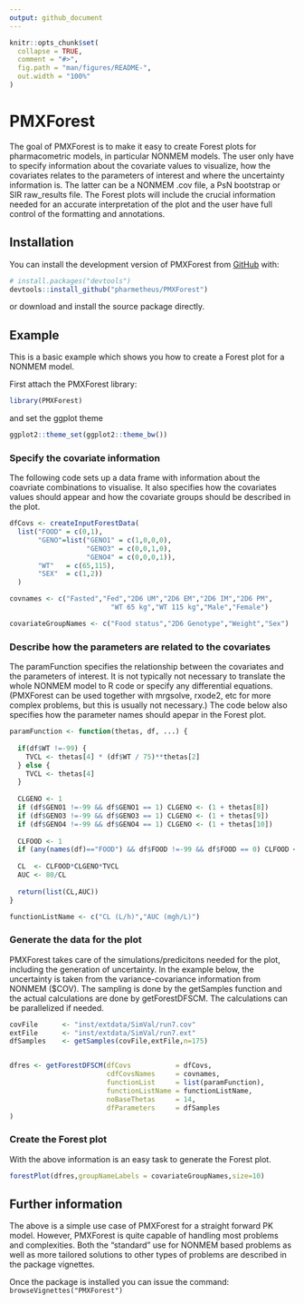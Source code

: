 ```yaml
---
output: github_document
---
```


<!-- README.md is generated from README.Rmd. Please edit that file -->

```r
knitr::opts_chunk$set(
  collapse = TRUE,
  comment = "#>",
  fig.path = "man/figures/README-",
  out.width = "100%"
)
```

# PMXForest

The goal of PMXForest is to make it easy to create Forest plots for pharmacometric models, in particular NONMEM models. The user only have to specify information about the covariate values to visualize, how the covariates relates to the parameters of interest and where the uncertainty information is. The latter can be a NONMEM .cov file, a PsN bootstrap or SIR raw_results file. The Forest plots will include the crucial information needed for an accurate interpretation of the plot and the user have full control of the formatting and annotations.

## Installation

You can install the development version of PMXForest from [GitHub](https://github.com/) with:

``` r
# install.packages("devtools")
devtools::install_github("pharmetheus/PMXForest")
```

or download and install the source package directly.

## Example

This is a basic example which shows you how to create a Forest plot for a NONMEM model.

First attach the PMXForest library:
```r
library(PMXForest)
```

and set the ggplot theme
```r
ggplot2::theme_set(ggplot2::theme_bw())
```


### Specify the covariate information

The following code sets up a data frame with information about the coavriate combinations to visualise. It also specifies how the covariates values should appear and how the covariate groups should be described in the plot.

```r
dfCovs <- createInputForestData(
  list("FOOD" = c(0,1),
       "GENO"=list("GENO1" = c(1,0,0,0),
                   "GENO3" = c(0,0,1,0),
                   "GENO4" = c(0,0,0,1)),
       "WT"   = c(65,115),
       "SEX"  = c(1,2))
  )

covnames <- c("Fasted","Fed","2D6 UM","2D6 EM","2D6 IM","2D6 PM",
                         "WT 65 kg","WT 115 kg","Male","Female")

covariateGroupNames <- c("Food status","2D6 Genotype","Weight","Sex")
```


### Describe how the parameters are related to the covariates

The paramFunction specifies the relationship between the covariates and the parameters of interest. It is not typically not necessary to translate the whole NONMEM model to R code or specify any differential equations. (PMXForest can be used together with mrgsolve, rxode2, etc for more complex problems, but this is usually not necessary.) The code below also specifies how the parameter names should apepar in the Forest plot.

```r
paramFunction <- function(thetas, df, ...) {
  
  if(df$WT !=-99) {
    TVCL <- thetas[4] * (df$WT / 75)**thetas[2]
  } else {
    TVCL <- thetas[4]
  }
  
  CLGENO <- 1
  if (df$GENO1 !=-99 && df$GENO1 == 1) CLGENO <- (1 + thetas[8])
  if (df$GENO3 !=-99 && df$GENO3 == 1) CLGENO <- (1 + thetas[9])
  if (df$GENO4 !=-99 && df$GENO4 == 1) CLGENO <- (1 + thetas[10])
  
  CLFOOD <- 1
  if (any(names(df)=="FOOD") && df$FOOD !=-99 && df$FOOD == 0) CLFOOD <- (1 + thetas[11])
  
  CL  <- CLFOOD*CLGENO*TVCL
  AUC <- 80/CL
  
  return(list(CL,AUC))
}

functionListName <- c("CL (L/h)","AUC (mgh/L)")
```

### Generate the data for the plot


PMXForest takes care of the simulations/predicitons needed for the plot, including the generation of uncertainty. In the example below, the uncertainty is taken from the variance-covariance information from NONMEM ($COV). The sampling is done by the getSamples function and the actual calculations are done by getForestDFSCM. The calculations can be parallelized if needed.


```r
covFile      <- "inst/extdata/SimVal/run7.cov"
extFile      <- "inst/extdata/SimVal/run7.ext"
dfSamples    <- getSamples(covFile,extFile,n=175)


dfres <- getForestDFSCM(dfCovs           = dfCovs,
                        cdfCovsNames     = covnames,
                        functionList     = list(paramFunction),
                        functionListName = functionListName,
                        noBaseThetas     = 14,
                        dfParameters     = dfSamples
)
```

### Create the Forest plot

With the above information is an easy task to generate the Forest plot.

```r
forestPlot(dfres,groupNameLabels = covariateGroupNames,size=10)
```

## Further information

The above is a simple use case of PMXForest for a straight forward PK model. However, PMXForest is quite capable of handling most problems and complexities. Both the "standard" use for NONMEM based problems as well as more tailored solutions to other types of problems are described in the package vignettes.

Once the package is installed you can issue the command: `browseVignettes("PMXForest")`





